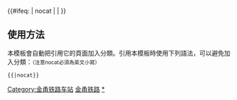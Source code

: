 {{鐵道路線|lua=1
| 模板名稱 = 金甬铁路
| 名稱 = [[金甬铁路]]（建设中）
| 代表色 = #0033c9
| Logo = [[File:China Railways.svg|17px]]
| 背景顏色 = #FFFFFF
| 車站列表 = 宁波 ~ #宁波东#<sub>&lt;以上为[[甬台温铁路]]&gt;</sub> ~ 云龙站 (铁路) ~ 奉化 ~ style=font-style: italic ~ 溪口 ~ 嵊州新昌 ~ 南山湖 ~ #虎鹿#（预留） ~ 东阳站 (浙江省) ~ 苏溪 ~ style= ~ #义乌#<sub>&lt;以下为[[沪昆铁路]]&gt;</sub> ~ 义乌西 ~ 塘雅 ~ 东孝 ~ 金华
}}<includeonly>{{#ifeq: {{{1}}} | nocat | <!--空--> | [[Category:金甬铁路车站]] }}</includeonly><noinclude>
==使用方法==
本模板會自動把引用它的頁面加入分類。引用本模板時使用下列語法，可以避免加入分類：<small>（注意nocat必須為英文小寫）</small>
 <nowiki>{{</nowiki>{{PAGENAME}}<nowiki>|nocat}}</nowiki>
[[Category:中國鐵路路線模板|金甬铁路]]
[[Category:金甬铁路车站|*]]
</noinclude>